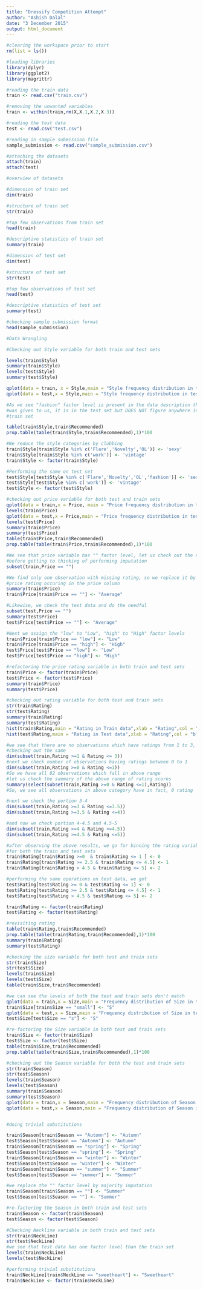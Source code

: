 ```yaml
---
title: "Dressify Competition Attempt"
author: "Ashish Dalal"
date: "3 December 2015"
output: html_document
---
```


```r
#clearing the workspace prior to start
rm(list = ls())

#loading libraries
library(dplyr)
library(ggplot2)
library(magrittr)

#reading the train data
train <- read.csv("train.csv")

#removing the unwanted variables
train <- within(train,rm(X,X.1,X.2,X.3))

#reading the test data
test <- read.csv("test.csv")

#reading in sample submission file
sample_submission <- read.csv("sample_submission.csv")

#attaching the datasets
attach(train)
attach(test)

#overview of datasets

#dimension of train set
dim(train)

#structure of train set
str(train)

#top few observations from train set
head(train)

#descriptive statistics of train set
summary(train)

#dimension of test set
dim(test)

#structure of test set
str(test)

#top few observations of test set
head(test)

#descriptive statistics of test set
summary(test)

#checking sample submission format
head(sample_submission)

#Data Wrangling

#Checking out Style variable for both train and test sets

levels(train$Style)
summary(train$Style)
levels(test$Style)
summary(test$Style)

qplot(data = train, x = Style,main = "Style frequency distribution in train data") + geom_bar()
qplot(data = test,x = Style,main = "Style frequency distribution in test data") + geom_bar()

#As we see "fashion" factor level is present in the data description that
#was given to us, it is in the test set but DOES NOT figure anywhere in the 
#train set

table(train$Style,train$Recommended)
prop.table(table(train$Style,train$Recommended),1)*100

#We reduce the style categories by clubbing 
train$Style[train$Style %in% c('Flare','Novelty','OL')] <- 'sexy'
train$Style[train$Style %in% c('work')] <- 'vintage'
train$Style <- factor(train$Style)

#Performing the same on test set
test$Style[test$Style %in% c('Flare','Novelty','OL','fashion')] <- 'sexy'
test$Style[test$Style %in% c('work')] <- 'vintage'
test$Style <- factor(test$Style)

#checking out price variable for both test and train sets
qplot(data = train,x = Price, main = "Price frequency distribution in train data") + geom_bar()
levels(train$Price)
qplot(data = test,x = Price,main = "Price frequency distribution in test data") + geom_bar()
levels(test$Price)
summary(train$Price)
summary(test$Price)
table(train$Price,train$Recommended)
prop.table(table(train$Price,train$Recommended),1)*100

#We see that price variable has "" factor level, let us check out the number of observations 
#before getting to thinking of performing imputation
subset(train,Price == "")

#We find only one observation with missing rating, so we replace it by most frequently occuring 
#price rating occuring in the price column
summary(train$Price)
train$Price[train$Price == ""] <- "Average"

#Likewise, we check the test data and do the needful
subset(test,Price == "")
summary(test$Price)
test$Price[test$Price == ""] <- "Average"

#Next we assign the "low" to "Low", "high" to "High" factor levels
train$Price[train$Price == "low"] <- "Low"
train$Price[train$Price == "high"] <- "High"
test$Price[test$Price == "low"] <- "Low"
test$Price[test$Price == "high"] <- "High"

#refactoring the price rating variable in both train and test sets
train$Price <- factor(train$Price)
test$Price <- factor(test$Price)
summary(train$Price)
summary(test$Price)

#checking out rating variable for both test and train sets
str(train$Rating)
str(test$Rating)
summary(train$Rating)
summary(test$Rating)
hist(train$Rating,main = "Rating in Train data",xlab = "Rating",col = "red")
hist(test$Rating,main = "Rating in Test data",xlab = "Rating",col = "blue")

#we see that there are no observations which have ratings from 1 to 3,
#checking out the same
dim(subset(train,Rating >=1 & Rating <= 3))
#next we check number of observations having ratings between 0 to 1
dim(subset(train,Rating >=0 & Rating <=1))
#So we have all 82 observations which fall in above range
#let us check the summary of the above range of rating scores
summary(select(subset(train,Rating >=0 & Rating <=1),Rating))
#So, we see all observations in above category have in fact, 0 rating

#next we check the portion 3-4
dim(subset(train,Rating >=3 & Rating <=3.5))
dim(subset(train,Rating >=3.5 & Rating <=4))

#and now we check portion 4-4.5 and 4.5-5
dim(subset(train,Rating >=4 & Rating <=4.5))
dim(subset(train,Rating >=4.5 & Rating <=5))

#after observing the above results, we go for binning the rating variable
#for both the train and test sets
train$Rating[train$Rating >=0  & train$Rating <= 1 ] <- 0
train$Rating[train$Rating >= 2.5 & train$Rating <= 4.5] <- 1
train$Rating[train$Rating > 4.5 & train$Rating <= 5] <- 2

#performing the same operations on test data, we get
test$Rating[test$Rating >= 0 & test$Rating <= 1] <- 0
test$Rating[test$Rating >= 2.5 & test$Rating <= 4.5] <- 1
test$Rating[test$Rating > 4.5 & test$Rating <= 5] <- 2

train$Rating <- factor(train$Rating)
test$Rating <- factor(test$Rating)

#revisiting rating
table(train$Rating,train$Recommended)
prop.table(table(train$Rating,train$Recommended),1)*100
summary(train$Rating)
summary(test$Rating)

#checking the size variable for both test and train sets
str(train$Size)
str(test$Size)
levels(train$Size)
levels(test$Size)
table(train$Size,train$Recommended)

#we can see the levels of both the test and train sets don't match
qplot(data = train,x = Size,main = "Frequency distribution of Size in train set") + geom_bar()
train$Size[train$Size == "small"] <- "S"
qplot(data = test,x = Size,main = "Frequency distribution of Size in test set") + geom_bar()
test$Size[test$Size == "s"] <- "S"

#re-factoring the Size variable in both test and train sets
train$Size <- factor(train$Size)
test$Size <- factor(test$Size)
table(train$Size,train$Recommended)
prop.table(table(train$Size,train$Recommended),1)*100

#checking out the Season variable for both the test and train sets
str(train$Season)
str(test$Season)
levels(train$Season)
levels(test$Season)
summary(train$Season)
summary(test$Season)
qplot(data = train,x = Season,main = "Frequency distribution of Season in train data") + geom_bar()
qplot(data = test,x = Season,main = "Frequency distribution of Season in test data") + geom_bar()


#doing trivial substitutions

train$Season[train$Season == "Automn"] <- "Autumn"
test$Season[test$Season == "Automn"] <- "Autumn"
train$Season[train$Season == "spring"] <- "Spring"
test$Season[test$Season == "spring"] <- "Spring"
train$Season[train$Season == "winter"] <- "Winter"
test$Season[test$Season == "winter"] <- "Winter"
train$Season[train$Season == "summer"] <- "Summer"
test$Season[test$Season == "summer"] <- "Summer"

#we replace the "" factor level by majority imputation
train$Season[train$Season == ""] <- "Summer"
test$Season[test$Season == ""] <- "Summer"

#re-factoring the Season in both train and test sets 
train$Season <- factor(train$Season)
test$Season <- factor(test$Season)

#Checking Neckline variable in both train and test sets
str(train$NeckLine)
str(test$NeckLine)
#we see that test data has one factor level than the train set
levels(train$NeckLine)
levels(test$NeckLine)

#performing trivial substitutions
train$NeckLine[train$NeckLine == "sweetheart"] <- "Sweetheart"
train$NeckLine <- factor(train$NeckLine)


```